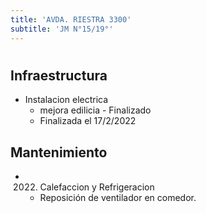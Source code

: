 ```yaml
---
title: 'AVDA. RIESTRA 3300'
subtitle: 'JM N°15/19°'
---
```


#
## Infraestructura

* Instalacion electrica 
    + mejora edilicia - Finalizado 
    + Finalizada el 17/2/2022 






## Mantenimiento

*  (2022) Calefaccion y Refrigeracion 
    + Reposición de ventilador en comedor.



